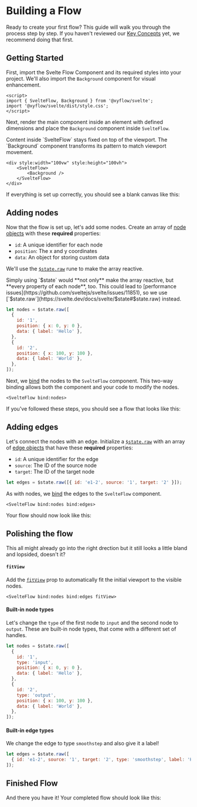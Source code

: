 

# Building a Flow

Ready to create your first flow? This guide will walk you through the process step by step. If you haven't reviewed our [Key Concepts](/learn/getting-started/key-concepts) yet, we recommend doing that first.

## Getting Started

First, import the Svelte Flow Component and its required styles into your project. We'll also import the `Background` component for visual enhancement.

```svelte
<script>
import { SvelteFlow, Background } from '@xyflow/svelte';
import '@xyflow/svelte/dist/style.css';
</script>
```

Next, render the main component inside an element with defined dimensions and place the `Background` component inside `SvelteFlow`.

<Callout type="info">
  Content inside `SvelteFlow` stays fixed on top of the viewport. The `Background`
  component transforms its pattern to match viewport movement.
</Callout>

```svelte
<div style:width="100vw" style:height="100vh">
    <SvelteFlow>
        <Background />
    </SvelteFlow>
</div>
```

If everything is set up correctly, you should see a blank canvas like this:

<RemoteCodeViewer
  route="guides/getting-started/a"
  framework="svelte"
  editorHeight={400}
  showOpenInStackblitz={false}
  showEditor={false}
/>

## Adding nodes

Now that the flow is set up, let's add some nodes. Create an array of [node objects](/api-reference/types/node) with these **required** properties:

- `id`: A unique identifier for each node
- `position`: The x and y coordinates
- `data`: An object for storing custom data

We'll use the [`$state.raw`](https://svelte.dev/docs/svelte/$state) rune to make the array reactive.

<Callout color="yellow">
  Simply using `$state` would **not only** make the array reactive, but **every property
  of each node**, too. This could lead to [performance
  issues](https://github.com/sveltejs/svelte/issues/11851), so we use
  [`$state.raw`](https://svelte.dev/docs/svelte/$state#$state.raw) instead.
</Callout>

```js
let nodes = $state.raw([
  {
    id: '1',
    position: { x: 0, y: 0 },
    data: { label: 'Hello' },
  },
  {
    id: '2',
    position: { x: 100, y: 100 },
    data: { label: 'World' },
  },
]);
```

Next, we [bind](https://svelte.dev/docs/svelte/$bindable) the nodes to the `SvelteFlow` component. This two-way binding allows both the component and your code to modify the nodes.

```svelte
<SvelteFlow bind:nodes>
```

If you've followed these steps, you should see a flow that looks like this:

<RemoteCodeViewer
  route="guides/getting-started/b"
  framework="svelte"
  editorHeight={400}
  showOpenInStackblitz={false}
  showEditor={false}
/>

## Adding edges

Let's connect the nodes with an edge. Initialize a [`$state.raw`](https://svelte.dev/docs/svelte/$state#$state.raw) with an array of [edge objects](/api-reference/types/edge) that have these **required** properties:

- `id`: A unique identifier for the edge
- `source`: The ID of the source node
- `target`: The ID of the target node

```js
let edges = $state.raw([{ id: 'e1-2', source: '1', target: '2' }]);
```

As with nodes, we [bind](https://svelte.dev/docs/svelte/$bindable) the edges to the `SvelteFlow` component.

```svelte
<SvelteFlow bind:nodes bind:edges>
```

Your flow should now look like this:

<RemoteCodeViewer
  route="guides/getting-started/c"
  framework="svelte"
  editorHeight={400}
  showOpenInStackblitz={false}
  showEditor={false}
/>

## Polishing the flow

This all might already go into the right drection but it still looks a little bland and lopsided, doesn't it?

#### `fitView`

Add the [`fitView`](/api-reference/components/svelte-flow#fitview) prop to automatically fit the initial viewport to the visible nodes.

```svelte
<SvelteFlow bind:nodes bind:edges fitView>
```

#### Built-in node types

Let's change the `type` of the first node to `input` and the second node to `output`. These are built-in node types, that come with a different set of handles.

```js
let nodes = $state.raw([
  {
    id: '1',
    type: 'input',
    position: { x: 0, y: 0 },
    data: { label: 'Hello' },
  },
  {
    id: '2',
    type: 'output',
    position: { x: 100, y: 100 },
    data: { label: 'World' },
  },
]);
```

#### Built-in edge types

We change the edge to type `smoothstep` and also give it a label!

```js
let edges = $state.raw([
  { id: 'e1-2', source: '1', target: '2', type: 'smoothstep', label: 'Hello World' },
]);
```

## Finished Flow

And there you have it! Your completed flow should look like this:

<RemoteCodeViewer
  route="guides/getting-started/d"
  framework="svelte"
  editorHeight={400}
  showOpenInStackblitz={false}
  orientation="vertical"
/>
